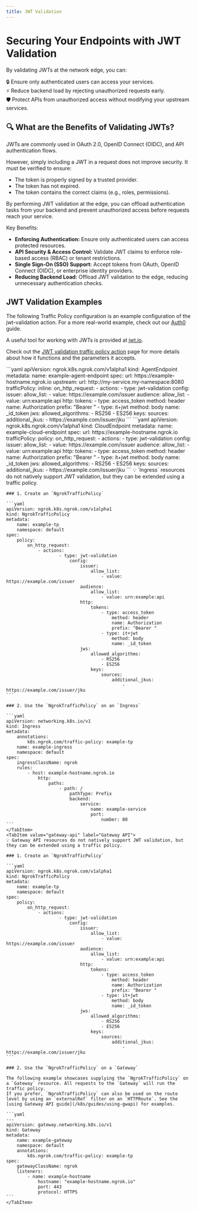 ```yaml
---
title: JWT Validation
---
```



# Securing Your Endpoints with JWT Validation

By validating JWTs at the network edge, you can:

🔒 Ensure only authenticated users can access your services. <br />
⚡ Reduce backend load by rejecting unauthorized requests early. <br />
🛡 Protect APIs from unauthorized access without modifying your upstream services. <br />

## 🔍 What are the Benefits of Validating JWTs?

JWTs are commonly used in OAuth 2.0, OpenID Connect (OIDC), and API authentication flows.

However, simply including a JWT in a request does not improve security. It must be verified to ensure:

- The token is properly signed by a trusted provider.
- The token has not expired.
- The token contains the correct claims (e.g., roles, permissions).

By performing JWT validation at the edge, you can offload authentication tasks from your backend and prevent unauthorized access before requests reach your service.

Key Benefits:

- **Enforcing Authentication:** Ensure only authenticated users can access protected resources.
- **API Security & Access Control:** Validate JWT claims to enforce role-based access (RBAC) or tenant restrictions.
- **Single Sign-On (SSO) Support:** Accept tokens from OAuth, OpenID Connect (OIDC), or enterprise identity providers.
- **Reducing Backend Load:** Offload JWT validation to the edge, reducing unnecessary authentication checks.

## JWT Validation Examples

The following Traffic Policy configuration is an example configuration of the jwt-validation action. For a more real-world example, check out our [Auth0](/integrations/auth0/jwt-action/) guide.

A useful tool for working with JWTs is provided at [jwt.io](https://jwt.io/).

Check out the [JWT validation traffic policy action](/traffic-policy/actions/jwt-validation/) page for more details about how it functions and the parameters it accepts.

<Tabs groupId="kind" queryString="kind">
	<TabItem value="agent-endpoint" label="AgentEndpoint" default>
	```yaml
	apiVersion: ngrok.k8s.ngrok.com/v1alpha1
	kind: AgentEndpoint
	metadata:
		name: example-agent-endpoint
	spec:
		url: https://example-hostname.ngrok.io
		upstream:
			url: http://my-service.my-namespace:8080
		trafficPolicy:
			inline:
				on_http_request:
					- actions:
							- type: jwt-validation
								config:
									issuer:
										allow_list:
											- value: https://example.com/issuer
									audience:
										allow_list:
											- value: urn:example:api
									http:
										tokens:
											- type: access_token
												method: header
												name: Authorization
												prefix: "Bearer "
											- type: it+jwt
												method: body
												name: _id_token
									jws:
										allowed_algorithms:
											- RS256
											- ES256
										keys:
											sources:
												additional_jkus:
													- https://example.com/issuer/jku
	```
	</TabItem>
	<TabItem value="cloud-endpoint" label="CloudEndpoint">
	```yaml
	apiVersion: ngrok.k8s.ngrok.com/v1alpha1
	kind: CloudEndpoint
	metadata:
		name: example-cloud-endpoint
	spec:
		url: https://example-hostname.ngrok.io
		trafficPolicy:
			policy:
				on_http_request:
					- actions:
							- type: jwt-validation
								config:
									issuer:
										allow_list:
											- value: https://example.com/issuer
									audience:
										allow_list:
											- value: urn:example:api
									http:
										tokens:
											- type: access_token
												method: header
												name: Authorization
												prefix: "Bearer "
											- type: it+jwt
												method: body
												name: _id_token
									jws:
										allowed_algorithms:
											- RS256
											- ES256
										keys:
											sources:
												additional_jkus:
													- https://example.com/issuer/jku
	```
	</TabItem>
	<TabItem value="ingress" label="Ingress">
	💡 `Ingress` resources do not natively support JWT validation, but they can be extended using a traffic policy.

	### 1. Create an `NgrokTrafficPolicy`

	```yaml
	apiVersion: ngrok.k8s.ngrok.com/v1alpha1
	kind: NgrokTrafficPolicy
	metadata:
		name: example-tp
		namespace: default
	spec:
		policy:
			on_http_request:
				- actions:
						- type: jwt-validation
							config:
								issuer:
									allow_list:
										- value: https://example.com/issuer
								audience:
									allow_list:
										- value: urn:example:api
								http:
									tokens:
										- type: access_token
											method: header
											name: Authorization
											prefix: "Bearer "
										- type: it+jwt
											method: body
											name: _id_token
								jws:
									allowed_algorithms:
										- RS256
										- ES256
									keys:
										sources:
											additional_jkus:
												- https://example.com/issuer/jku
	```

	### 2. Use the `NgrokTrafficPolicy` on an `Ingress`

	```yaml
	apiVersion: networking.k8s.io/v1
	kind: Ingress
	metadata:
		annotations:
			k8s.ngrok.com/traffic-policy: example-tp
		name: example-ingress
		namespace: default
	spec:
		ingressClassName: ngrok
		rules:
			- host: example-hostname.ngrok.io
				http:
					paths:
						- path: /
							pathType: Prefix
							backend:
								service:
									name: example-service
									port:
										number: 80
	```
	</TabItem>
	<TabItem value="gateway-api" label="Gateway API">
	💡 Gateway API resources do not natively support JWT validation, but they can be extended using a traffic policy.

	### 1. Create an `NgrokTrafficPolicy`

	```yaml
	apiVersion: ngrok.k8s.ngrok.com/v1alpha1
	kind: NgrokTrafficPolicy
	metadata:
		name: example-tp
		namespace: default
	spec:
		policy:
			on_http_request:
				- actions:
						- type: jwt-validation
							config:
								issuer:
									allow_list:
										- value: https://example.com/issuer
								audience:
									allow_list:
										- value: urn:example:api
								http:
									tokens:
										- type: access_token
											method: header
											name: Authorization
											prefix: "Bearer "
										- type: it+jwt
											method: body
											name: _id_token
								jws:
									allowed_algorithms:
										- RS256
										- ES256
									keys:
										sources:
											additional_jkus:
												- https://example.com/issuer/jku
	```

	### 2. Use the `NgrokTrafficPolicy` on a `Gateway`

	The following example showcases supplying the `NgrokTrafficPolicy` on a `Gateway` resource. All requests to the `Gateway` will run the traffic policy.
	If you prefer, `NgrokTrafficPolicy` can also be used on the route level by using an `externalRef` filter on an `HTTPRoute`. See the [using Gateway API guide](/k8s/guides/using-gwapi) for examples.

	```yaml
	---
	apiVersion: gateway.networking.k8s.io/v1
	kind: Gateway
	metadata:
		name: example-gateway
		namespace: default
		annotations:
			k8s.ngrok.com/traffic-policy: example-tp
	spec:
		gatewayClassName: ngrok
		listeners:
			- name: example-hostname
				hostname: "example-hostname.ngrok.io"
				port: 443
				protocol: HTTPS
	```
	</TabItem>
</Tabs>
